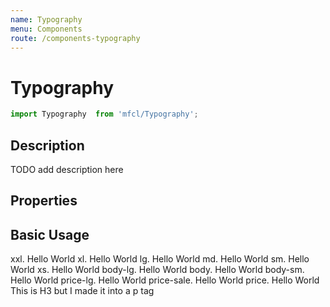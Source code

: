 ```yaml
---
name: Typography
menu: Components
route: /components-typography
---
```



# Typography

```javascript
import Typography  from 'mfcl/Typography';
```

## Description
TODO add description here

## Properties

<Props of={Typography} />

## Basic Usage

<Playground>
  <Component>
    <Typography variant='xxl' component='span'>
      xxl. Hello World
    </Typography>
    <Typography variant='xl'>
      xl. Hello World
    </Typography>
    <Typography variant='lg'>
      lg. Hello World
    </Typography>
    <Typography variant='md'>
      md. Hello World
    </Typography>
    <Typography variant='sm'>
      sm. Hello World
    </Typography>
    <Typography variant='xs'>
      xs. Hello World
    </Typography>
    <Typography variant='bodyLg'>
      body-lg. Hello World
    </Typography>
    <Typography variant='body'>
      body. Hello World
    </Typography>
    <Typography variant='bodySm'>
      body-sm. Hello World
    </Typography>
    <Typography variant='priceLg'>
      price-lg. Hello World
    </Typography>
    <Typography variant='priceSale'>
      price-sale. Hello World
    </Typography>
    <Typography variant='price'>
      price. Hello World
    </Typography>
    <Typography variant='lg' component='p'>
      This is H3 but I made it into a p tag
    </Typography>
  </Component>
</Playground>